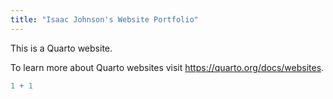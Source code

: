 ```yaml
---
title: "Isaac Johnson's Website Portfolio"
---
```


This is a Quarto website.

To learn more about Quarto websites visit <https://quarto.org/docs/websites>.

```r
1 + 1
```
